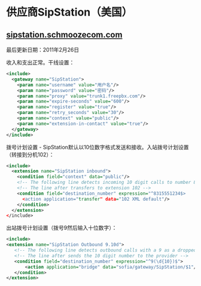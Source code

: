 # 供应商SipStation（美国） 

 

## [sipstation.schmoozecom.com](https://sipstation.schmoozecom.com)

最后更新日期：2011年2月26日

收入和支出正常。干线设置：

```xml
<include>
  <gateway name="SipStation">
    <param name="username" value="用户名"/>
    <param name="password" value="密码"/>
    <param name="proxy" value="trunk1.freepbx.com"/>
    <param name="expire-seconds" value="600"/>
    <param name="register" value="true"/>
    <param name="retry_seconds" value="30"/>
    <param name="context" value="public"/>
    <param name="extension-in-contact" value="true"/>
  </gateway>   
</include>
```

拨号计划设置 - SipStation默认以10位数字格式发送和接收。入站拨号计划设置（转接到分机102）：

```xml
<include>
  <extension name="SipStation inbound">
    <condition field="context" data="public"/>
    <!-- The following line detects incoming 10 digit calls to number 8315551234 -->
    <!-- The line after transfers to extension 102 -->
    <condition field="destination_number" expression="^8315551234$>
      <action application="transfer" data="102 XML default"/>
    </condition>
  </extension>
</include>
```

出站拨号计划设置（拨号9然后输入十位数字）：

```xml
<include>
<extension name="SipStation Outbound 9.10d">
   <!-- The following line detects outbound calls with a 9 as a dropped prefix -->
   <!-- The line after sends the 10 digit number to the provider -->
   <condition field="destination_number" expression="^9(\d{10})$">
       <action application="bridge" data="sofia/gateway/SipStation/$1"/>
   </condition>
</extension>
```